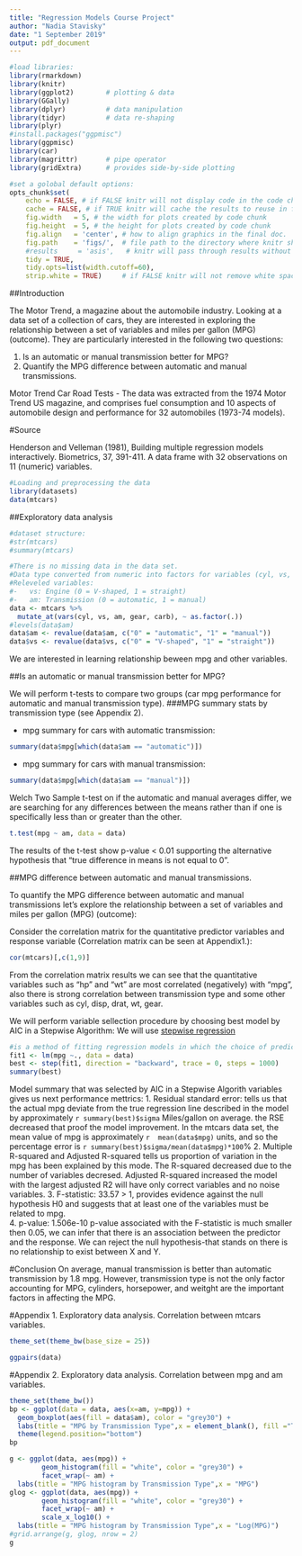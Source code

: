 ```yaml
---
title: "Regression Models Course Project"
author: "Nadia Stavisky"
date: "1 September 2019"
output: pdf_document
---
```


```r
#load libraries:
library(rmarkdown)
library(knitr)
library(ggplot2)        # plotting & data
library(GGally)
library(dplyr)          # data manipulation
library(tidyr)          # data re-shaping
library(plyr)
#install.packages("ggpmisc")
library(ggpmisc)
library(car)
library(magrittr)       # pipe operator
library(gridExtra)      # provides side-by-side plotting
```
```r
#set a golobal default options:
opts_chunk$set(
    echo = FALSE, # if FALSE knitr will not display code in the code chunk above it's results
    cache = FALSE, # if TRUE knitr will cache the results to reuse in future knits
    fig.width   = 5, # the width for plots created by code chunk
    fig.height  = 5, # the height for plots created by code chunk
    fig.align   = 'center', # how to align graphics in the final doc. 'left', 'right', 'center'
    fig.path    = 'figs/',  # file path to the directory where knitr shall store the graphics files
    #results     = 'asis',   # knitr will pass through results without reformatting them
    tidy = TRUE,
    tidy.opts=list(width.cutoff=60),
    strip.white = TRUE)     # if FALSE knitr will not remove white spaces at the beg or end of code chunk
```

##Introduction

The Motor Trend, a magazine about the automobile industry. Looking at a data set of a collection of cars, they are interested in exploring the relationship between a set of variables and miles per gallon (MPG) (outcome). They are particularly interested in the following two questions:

1. Is an automatic or manual transmission better for MPG?
2. Quantify the MPG difference between automatic and manual transmissions.


Motor Trend Car Road Tests - The data was extracted from the 1974 Motor Trend US magazine, and comprises fuel consumption and 10 aspects of automobile design and performance for 32 automobiles (1973-74 models).

#Source

Henderson and Velleman (1981), Building multiple regression models interactively. Biometrics, 37, 391-411.
A data frame with 32 observations on 11 (numeric) variables.


```r
#Loading and preprocessing the data
library(datasets)
data(mtcars)
```

##Exploratory data analysis
```r
#dataset structure:
#str(mtcars)
#summary(mtcars)

#There is no missing data in the data set.
#Data type converted from numeric into factors for variables (cyl, vs, am, gear, carb).
#Releveled variables:
#-	 vs: Engine (0 = V-shaped, 1 = straight)
#-	 am: Transmission (0 = automatic, 1 = manual)
data <- mtcars %>% 
  mutate_at(vars(cyl, vs, am, gear, carb), ~ as.factor(.))
#levels(data$am)
data$am <- revalue(data$am, c("0" = "automatic", "1" = "manual"))
data$vs <- revalue(data$vs, c("0" = "V-shaped", "1" = "straight"))
```

We are interested in learning relationship beween mpg and other variables.

##Is an automatic or manual transmission better for MPG?

We will perform t-tests to compare two groups (car mpg performance for automatic and manual transmission type).
###MPG summary stats by transmission type (see Appendix 2).

- mpg summary for cars with automatic transmission:
```r
summary(data$mpg[which(data$am == "automatic")])
```
- mpg summary for cars with manual transmission:
```r
summary(data$mpg[which(data$am == "manual")])
```
Welch Two Sample t-test on if the automatic and manual averages differ, we are searching for any differences between the means rather than if one is specifically less than or greater than the other. 
```r
t.test(mpg ~ am, data = data)
```
The results of the t-test show p-value < 0.01 supporting the alternative hypothesis that "true difference in means is not equal to 0".

##MPG difference between automatic and manual transmissions.

To quantify the MPG difference between automatic and manual transmissions let's explore the relationship between a set of variables and miles per gallon (MPG) (outcome):

Consider the correlation matrix for the quantitative predictor variables and response variable (Correlation matrix can be seen at Appendix1.):
```r
cor(mtcars)[,c(1,9)]
```

From the correlation matrix results we can see that the quantitative variables such as "hp" and "wt" are most correlated (negatively) with "mpg", also there is strong correlation between transmission type and some other variables such as cyl, disp, drat, wt, gear.

We will perform variable sellection procedure by choosing best model by AIC in a Stepwise Algorithm:
We will use [stepwise regression](https://en.wikipedia.org/wiki/Stepwise_regression) 

```r
#is a method of fitting regression models in which the choice of predictive variables is carried out by an automatic procedure.Backward elimination, which involves starting with all candidate variables, testing the deletion of each variable using a chosen model fit criterion, deleting the variable (if any) whose loss gives the most statistically insignificant deterioration of the model fit, and repeating this process until no further variables can be deleted without a statistically significant loss of fit.
fit1 <- lm(mpg ~., data = data)
best <- step(fit1, direction = "backward", trace = 0, steps = 1000)
summary(best)
```
Model summary that was selected by AIC in a Stepwise Algorith variables gives us next performance mettrics:
1. Residual standard error: tells us that the actual mpg  deviate from the true regression line described in the model by approximately `r summary(best)$sigma`  Miles/gallon on average. the RSE decreased that proof the model improvement.
In the mtcars data set, the mean value of mpg is approximately `r  mean(data$mpg)` units, and so the percentage error is `r summary(best)$sigma/mean(data$mpg)*100`%
2. Multiple R-squared and Adjusted R-squared tells us proportion of variation in the mpg has been explained by this mode. The R-squared decreased due to the number of variables decresed. Adjusted R-squared increased the model with the largest adjusted R2 will have only correct variables and no noise variables.
3. F-statistic: 33.57 > 1, provides evidence against the null hypothesis H0 and suggests that at least one of the variables must be related to mpg.  
4. p-value: 1.506e-10  p-value associated with the F-statistic is much smaller then 0.05, we can infer that there is an association between the predictor and the response. We can reject the null hypothesis-that stands on there is no relationship to exist between X and Y. 

#Conclusion
On average, manual transmission is better than automatic transmission by 1.8 mpg. However, transmission type is not the only factor accounting for MPG, cylinders, horsepower, and weitght are the important factors in affecting the MPG.

#Appendix 1. Exploratory data analysis. Correlation between mtcars variables.
```r
theme_set(theme_bw(base_size = 25))

ggpairs(data)
```

#Appendix 2. Exploratory data analysis. Correlation between mpg and am variables.
```r
theme_set(theme_bw())
bp <- ggplot(data = data, aes(x=am, y=mpg)) +
  geom_boxplot(aes(fill = data$am), color = "grey30") +
  labs(title = "MPG by Transmission Type",x = element_blank(), fill ="Transmission Type") +
  theme(legend.position="bottom")
bp
```
```r
g <- ggplot(data, aes(mpg)) +
        geom_histogram(fill = "white", color = "grey30") +
        facet_wrap(~ am) +
  labs(title = "MPG histogram by Transmission Type",x = "MPG")
glog <- ggplot(data, aes(mpg)) +
        geom_histogram(fill = "white", color = "grey30") +
        facet_wrap(~ am) +
        scale_x_log10() +
  labs(title = "MPG histogram by Transmission Type",x = "Log(MPG)")
#grid.arrange(g, glog, nrow = 2)
g
```
